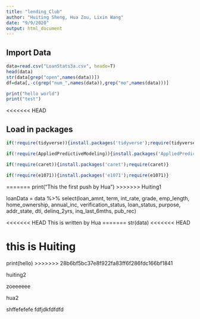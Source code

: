 ```yaml
---
title: "lending_Club"
author: "Huiting Sheng, Hua Zou, Lixin Wang"
date: "9/9/2020"
output: html_document
---
```


## Import Data
```r
data=read.csv("LoanStats3a.csv", heade=T)
head(data)
str(data[grep("open",names(data))])
df=data[,-c(grep("num_",names(data)),grep("mo",names(data)))]

print("hello world")
print("test")
```
<<<<<<< HEAD

## Load in packages
```r
if(!require(tidyverse)){install.packages('tidyverse');require(tidyverse)}

if(!require(AppliedPredictiveModeling)){install.packages('AppliedPredictiveModeling');require(AppliedPredictiveModeling)}

if(!require(caret)){install.packages('caret');require(caret)}

if(!require(e1071)){install.packages('e1071');require(e1071)}
```
=======
print("This the first push by Hua")
>>>>>>> Huiting1

loanData = data %>%
  select(loan_amnt, term, int_rate, grade, emp_length, home_ownership, annual_inc, verification_status, loan_status, purpose, addr_state, dti, delinq_2yrs, inq_last_6mths, pub_rec)

<<<<<<< HEAD
This is written by Hua
=======
str(data)
<<<<<<< HEAD

this is Huiting
=======
print(hello)
>>>>>>> 28b6bf5bc37e8f922fa83ff6f286fdc166bf1841

huiting2

zoeeeeee

hua2

shffefefefe
fdfjdkfdfdfd




